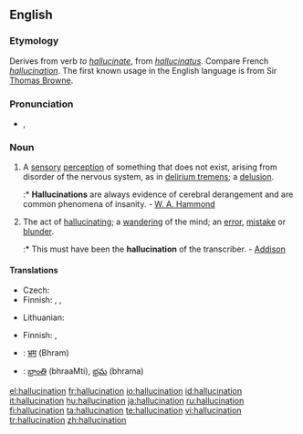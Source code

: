 ==English==
{{wikipedia}}

===Etymology===
Derives from verb ''to [[hallucinate]]'', from {{etyl|la}} ''[[hallucinatus]]''. Compare French ''[[hallucination]]''. The first known usage in the English language is from Sir [[Thomas Browne]].

===Pronunciation===
* {{IPA|/həˌluːsəˈneɪʃən/}}, {{SAMPA|/h@%lu:s@"neIS@n/}}
*: {{rhymes|eɪʃǝn}}

===Noun===
{{en-noun}}

# A [[sensory]] [[perception]] of something that does not exist, arising from disorder of the nervous system, as in [[delirium tremens]]; a [[delusion]].
#:* '''Hallucinations''' are always evidence of cerebral derangement and are common phenomena of insanity. - [[W. A. Hammond]]
# The act of [[hallucinating]]; a [[wandering]] of the mind; an [[error]], [[mistake]] or [[blunder]].
#:* This must have been the '''hallucination''' of the transcriber. - [[Addison]]

====Translations====
{{trans-top|sensory perception of something that does not exist}}
* Czech: {{t+|cs|halucinace|f}}
* Finnish: {{t-|fi|aistiharha}}, {{t-|fi|harha-aistimus}}, {{t+|fi|hallusinaatio}}
{{trans-mid}}
* Lithuanian: {{t-|lt|haliucinacija|f|xs=Lithuanian}}
{{trans-bottom}}

{{trans-top|act of hallucinating}}
* Finnish: {{t-|fi|harha-aistimus}}, {{t+|fi|hallusinaatio}}
{{trans-mid}}
{{trans-bottom}}

{{checktrans-top}}
* {{ttbc|Hindi}}: [[भ्रम]] (Bhram)
* {{ttbc|Telugu}}: [[భ్రాంతి]] (bhraaMti), [[భ్రమ]] (bhrama)
{{trans-bottom}}

[[el:hallucination]]
[[fr:hallucination]]
[[io:hallucination]]
[[id:hallucination]]
[[it:hallucination]]
[[hu:hallucination]]
[[ja:hallucination]]
[[ru:hallucination]]
[[fi:hallucination]]
[[ta:hallucination]]
[[te:hallucination]]
[[vi:hallucination]]
[[tr:hallucination]]
[[zh:hallucination]]